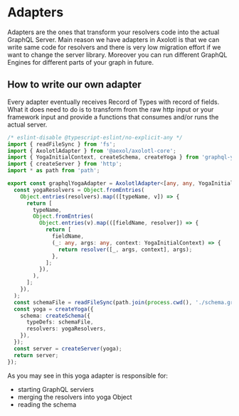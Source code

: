 # Adapters

Adapters are the ones that transform your resolvers code into the actual GraphQL
Server. Main reason we have adapters in Axolotl is that we can write same code
for resolvers and there is very low migration effort if we want to change the
server library. Moreover you can run different GraphQL Engines for different
parts of your graph in future.


## How to write our own adapter

Every adapter eventually receives Record of Types with record of fields. What it
does need to do is to transform from the raw http input or your framework input
and provide a functions that consumes and/or runs the actual server.


```ts
/* eslint-disable @typescript-eslint/no-explicit-any */
import { readFileSync } from 'fs';
import { AxolotlAdapter } from '@aexol/axolotl-core';
import { YogaInitialContext, createSchema, createYoga } from 'graphql-yoga';
import { createServer } from 'http';
import * as path from 'path';

export const graphqlYogaAdapter = AxolotlAdapter<[any, any, YogaInitialContext]>()((resolvers) => {
  const yogaResolvers = Object.fromEntries(
    Object.entries(resolvers).map(([typeName, v]) => {
      return [
        typeName,
        Object.fromEntries(
          Object.entries(v).map(([fieldName, resolver]) => {
            return [
              fieldName,
              (_: any, args: any, context: YogaInitialContext) => {
                return resolver([_, args, context], args);
              },
            ];
          }),
        ),
      ];
    }),
  );
  const schemaFile = readFileSync(path.join(process.cwd(), './schema.graphql'), 'utf-8');
  const yoga = createYoga({
    schema: createSchema({
      typeDefs: schemaFile,
      resolvers: yogaResolvers,
    }),
  });
  const server = createServer(yoga);
  return server;
});

```

As you may see in this yoga adapter is responsible for:
- starting GraphQL serviers
- merging the resolvers into yoga Object
- reading the schema